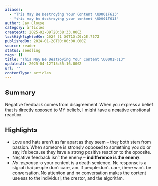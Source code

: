```yaml
---
aliases:
  - "This May Be Destroying Your Content \U0001F613"
  - "this-may-be-destroying-your-content-\U0001F613"
author: Jay Clouse
category: articles
createdAt: 2025-02-09T20:38:33.000Z
lastHighlightedOn: 2024-01-30T13:20:25.787Z
publishedOn: 2024-01-28T00:00:00.000Z
source: reader
status: seedling
tags: []
title: "This May Be Destroying Your Content \U0001F613"
updatedAt: 2025-04-12T15:55:16.000Z
url: ''
contentType: articles
---
```

## Summary

Negative feedback comes from disagreement. When you express a belief that is directly opposed to MY beliefs, I might have a negative emotional reaction.

## Highlights

- Love and hate aren’t as far apart as they seem – they both stem from passion. When someone is strongly opposed to something you do or say, it’s because they have a strong positive reaction to the opposite.
- Negative feedback isn’t the enemy – **indifference is the enemy**.
- _No response_ to your content is a death sentence. No response is a signal that people don’t care, and if people don’t care, there won’t be conversation. No attention and no conversation makes the content useless to the individual, the creator, and the algorithm.
